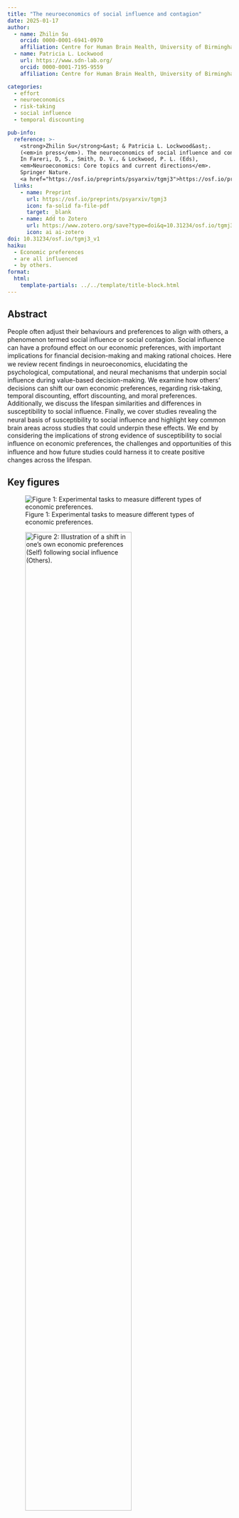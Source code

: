 ```yaml
---
title: "The neuroeconomics of social influence and contagion"
date: 2025-01-17
author:
  - name: Zhilin Su
    orcid: 0000-0001-6941-0970
    affiliation: Centre for Human Brain Health, University of Birmingham
  - name: Patricia L. Lockwood
    url: https://www.sdn-lab.org/
    orcid: 0000-0001-7195-9559
    affiliation: Centre for Human Brain Health, University of Birmingham

categories:
  - effort
  - neuroeconomics 
  - risk-taking
  - social influence 
  - temporal discounting 

pub-info:
  reference: >-
    <strong>Zhilin Su</strong>&ast; & Patricia L. Lockwood&ast;. 
    (<em>in press</em>). The neuroeconomics of social influence and contagion.
    In Fareri, D, S., Smith, D. V., & Lockwood, P. L. (Eds), 
    <em>Neuroeconomics: Core topics and current directions</em>.
    Springer Nature. 
    <a href="https://osf.io/preprints/psyarxiv/tgmj3">https://osf.io/preprints/psyarxiv/tgmj3</a>. 
  links:
    - name: Preprint
      url: https://osf.io/preprints/psyarxiv/tgmj3
      icon: fa-solid fa-file-pdf
      target: _blank
    - name: Add to Zotero
      url: https://www.zotero.org/save?type=doi&q=10.31234/osf.io/tgmj3_v1
      icon: ai ai-zotero
doi: 10.31234/osf.io/tgmj3_v1
haiku:
  - Economic preferences 
  - are all influenced 
  - by others. 
format:
  html:
    template-partials: ../../template/title-block.html
---
```


## Abstract 

People often adjust their behaviours and preferences to align with others, a phenomenon termed social inﬂuence or social contagion. Social inﬂuence can have a profound effect on our economic preferences, with important implications for ﬁnancial decision-making and making rational choices. Here we review recent ﬁndings in neuroeconomics, elucidating the psychological, computational, and neural mechanisms that underpin social inﬂuence during value-based decision-making. We examine how others’ decisions can shift our own economic preferences, regarding risk-taking, temporal discounting, effort discounting, and moral preferences. Additionally, we discuss the lifespan similarities and differences in susceptibility to social inﬂuence. Finally, we cover studies revealing the neural basis of susceptibility to social inﬂuence and highlight key common brain areas across studies that could underpin these effects. We end by considering the implications of strong evidence of susceptibility to social inﬂuence on economic preferences, the challenges and opportunities of this inﬂuence and how future studies could harness it to create positive changes across the lifespan.

## Key figures 

![Figure 1: Experimental tasks to measure different types of economic preferences.](figure1.webp)

![Figure 2: Illustration of a shift in one’s own economic preferences (Self) following social inﬂuence (Others).](figure2.webp){width=75%}

![Figure 3: Locations of neural responses during social influence and contagion of economic preferences from functional and structural neuroimaging studies.](figure3.webp){width=75%}

## Citation

<p class="buttons" style="text-align:center;">
<a class="btn btn-success" target="_blank" href="https://www.zotero.org/save?type=doi&q=10.31234/osf.io/tgmj3_v1" style="color: white !important;">{{< ai zotero >}} \ Add to Zotero {{< fa square-arrow-up-right >}}</a>
</p>

```bibtex
@misc{su2025neuroeconomics,
    title = {The Neuroeconomics of Social Influence and Contagion},
    author = {Su, Zhilin and Lockwood, Patricia}, 
    year = {2025}, 
    month = jan, 
    publisher = {PsyArxiv}, 
    doi = {10.31234/osf.io/tgmj3}
```
